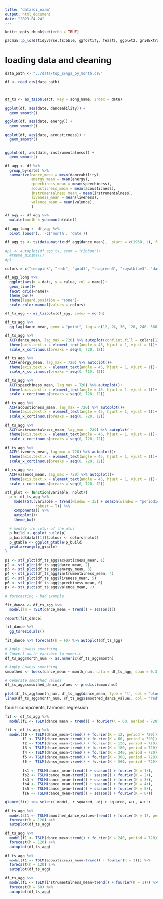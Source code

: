 ```yaml
---
title: "datasci_exam"
output: html_document
date: "2023-04-24"
---
```


```r
knitr::opts_chunk$set(echo = TRUE)
```

```r
pacman::p_load(tidyverse,tsibble, ggfortify, feasts, ggplot2, gridExtra, patchwork, fable)
```


# loading data and cleaning

```r
data_path <- "../data/top_songs_by_month.csv"

df <- read_csv(data_path)



df_ts <- as_tsibble(df, key = song_name, index = date)
```

```r
ggplot(df, aes(date, danceability)) +
  geom_smooth()

ggplot(df, aes(date, energy)) +
  geom_smooth()

ggplot(df, aes(date, acousticness)) +
  geom_smooth()


ggplot(df, aes(date, instrumentalness)) +
  geom_smooth()
```

```r
df_agg <- df %>% 
  group_by(date) %>% 
  summarize(dance_mean = mean(danceability),
            energy_mean = mean(energy),
            speechiness_mean = mean(speechiness),
            acousticness_mean = mean(acousticness),
            instrumentalness_mean = mean(instrumentalness),
            liveness_mean = mean(liveness),
            valence_mean = mean(valence),
            ) 

df_agg <- df_agg %>% 
  mutate(month = yearmonth(date))

df_agg_long <- df_agg %>% 
  pivot_longer(., -c('month', 'date'))

df_agg_ts <- ts(data.matrix(df_agg$dance_mean),  start = c(1960, 1), frequency = 12)

#p1 <- autoplot(df_agg_ts, geom = "ribbon")+
  #theme_minimal()
#p1

colors = c("deeppink", "red4", "gold1", "seagreen3", "royalblue3", "darkorange", "darkorchid")

df_agg_long %>% 
  ggplot(aes(x = date, y = value, col = name))+
  geom_line()+
  facet_grid(~name)+
  theme_bw()+
  theme(legend.position = "none")+
  scale_color_manual(values = colors)
```

```r
df_ts_agg <- as_tsibble(df_agg, index = month)

df_ts_agg %>% 
  gg_lag(dance_mean, geom = "point", lag = c(12, 24, 36, 120, 240, 360))


```

```r
df_ts_agg %>% 
  ACF(dance_mean, lag_max = 720) %>% autoplot(conf.int.fill = colors[1])+
  theme(axis.text.x = element_text(angle = 45, hjust = 1, vjust = 1))+
  scale_x_continuous(breaks = seq(0, 720, 12))

df_ts_agg %>% 
  ACF(energy_mean, lag_max = 720) %>% autoplot()+
  theme(axis.text.x = element_text(angle = 45, hjust = 1, vjust = 1))+
  scale_x_continuous(breaks = seq(0, 720, 12))

df_ts_agg %>% 
  ACF(speechiness_mean, lag_max = 720) %>% autoplot()+
  theme(axis.text.x = element_text(angle = 45, hjust = 1, vjust = 1))+
  scale_x_continuous(breaks = seq(0, 720, 12))

df_ts_agg %>% 
  ACF(acousticness_mean, lag_max = 720) %>% autoplot()+
  theme(axis.text.x = element_text(angle = 45, hjust = 1, vjust = 1))+
  scale_x_continuous(breaks = seq(0, 720, 12))

df_ts_agg %>% 
  ACF(instrumentalness_mean, lag_max = 720) %>% autoplot()+
  theme(axis.text.x = element_text(angle = 45, hjust = 1, vjust = 1))+
  scale_x_continuous(breaks = seq(0, 720, 12))

df_ts_agg %>% 
  ACF(liveness_mean, lag_max = 720) %>% autoplot()+
  theme(axis.text.x = element_text(angle = 45, hjust = 1, vjust = 1))+
  scale_x_continuous(breaks = seq(0, 720, 12))

df_ts_agg %>% 
  ACF(valence_mean, lag_max = 720) %>% autoplot()+
  theme(axis.text.x = element_text(angle = 45, hjust = 1, vjust = 1))+
  scale_x_continuous(breaks = seq(0, 720, 12))

```

```r
stl_plot <- function(variable, nplot){
  p <- df_ts_agg %>% 
    model(STL(variable ~ trend(window = 35) + season(window = "periodic"),
              robust = T)) %>% 
    components() %>% 
    autoplot()+
    theme_bw()
  
  # Modify the color of the plot
  p_build <- ggplot_build(p)
  p_build$data[[1]]$colour <- colors[nplot]
  p_gtable <- ggplot_gtable(p_build)
  grid.arrange(p_gtable)
}

p1 <- stl_plot(df_ts_agg$acousticness_mean, 1)
p2 <- stl_plot(df_ts_agg$dance_mean, 2)
p3 <- stl_plot(df_ts_agg$energy_mean, 3)
p4 <- stl_plot(df_ts_agg$instrumentalness_mean, 4)
p5 <- stl_plot(df_ts_agg$liveness_mean, 5)
p6 <- stl_plot(df_ts_agg$speechiness_mean, 6)
p7 <- stl_plot(df_ts_agg$valence_mean, 7)

```

```r
# forecasting - bad example 

fit_dance <- df_ts_agg %>% 
  model(lm = TSLM(dance_mean ~ trend() + season())) 

report(fit_dance)

fit_dance %>% 
  gg_tsresiduals()

fit_dance %>% forecast(h = 60) %>% autoplot(df_ts_agg)

# Apply Lowess smoothing
# Convert month variable to numeric
df_ts_agg$month_num <- as.numeric(df_ts_agg$month)

# Apply Lowess smoothing
smoothed <- loess(dance_mean ~ month_num, data = df_ts_agg, span = 0.3)

# Generate smoothed values
df_ts_agg$smoothed_dance_values <- predict(smoothed)

plot(df_ts_agg$month_num, df_ts_agg$dance_mean, type = "l", col = "blue", main = "Lowess Smoothing")
lines(df_ts_agg$month_num, df_ts_agg$smoothed_dance_values, col = "red")

```

fourier components, harmonic regression

```r
fit <- df_ts_agg %>% 
  model(f1 <- TSLM(dance_mean ~ trend() + fourier(K = 60, period = 720)))

```


```r
fit <- df_ts_agg %>% 
  model(f0 <- TSLM(dance_mean~trend() + fourier(K = 12, period = 720)), # 1 year
        f1 <- TSLM(dance_mean~trend() + fourier(K = 60, period = 720)), # 5 years
        f2 <- TSLM(dance_mean~trend() + fourier(K = 120, period = 720)), # 10 years
        f3 <- TSLM(dance_mean~trend() + fourier(K = 180, period = 720)), # 15 years
        f4 <- TSLM(dance_mean~trend() + fourier(K = 240, period = 720)), # 20 years
        f5 <- TSLM(dance_mean~trend() + fourier(K = 300, period = 720)), # 25 years
        f6 <- TSLM(dance_mean~trend() + fourier(K = 360, period = 720)), # 30 years
        
        fs1 <- TSLM(dance_mean~trend() + season() + fourier(K = 1)),
        fs2 <- TSLM(dance_mean~trend() + season() + fourier(K = 2)),
        fs3 <- TSLM(dance_mean~trend() + season() + fourier(K = 3)),
        fs4 <- TSLM(dance_mean~trend() + season() + fourier(K = 4)),
        fs5 <- TSLM(dance_mean~trend() + season() + fourier(K = 5)),
        fs6 <- TSLM(dance_mean~trend() + season() + fourier(K = 6)))

glance(fit) %>% select(.model, r_squared, adj_r_squared, AIC, AICc)
```

```r
df_ts_agg %>% 
  model(sf1 <- TSLM(smoothed_dance_values~trend() + fourier(K = 12, period = 720))) %>% 
  forecast(h = 120) %>% 
  autoplot(df_ts_agg)
```


```r
df_ts_agg %>% 
  model(f1 <- TSLM(dance_mean~trend() + fourier(K = 240, period = 720))) %>% 
  forecast(h = 120) %>% 
  autoplot(df_ts_agg)


```

```r
df_ts_agg %>% 
  model(f1 <- TSLM(acousticness_mean~trend() + fourier(K = 1))) %>% 
  forecast(h = 120) %>% 
  autoplot(df_ts_agg)
```

```r
df_ts_agg %>% 
  model(f1 <- TSLM(instrumentalness_mean~trend() + fourier(K = 1))) %>% 
  forecast(h = 60) %>% 
  autoplot(df_ts_agg)
 ```

